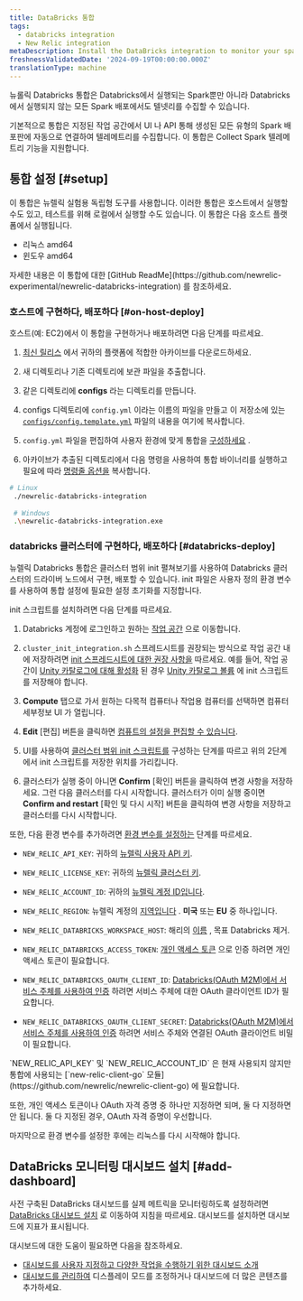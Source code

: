 ```yaml
---
title: DataBricks 통합
tags:
  - databricks integration
  - New Relic integration
metaDescription: Install the DataBricks integration to monitor your spark metrics.
freshnessValidatedDate: '2024-09-19T00:00:00.000Z'
translationType: machine
---
```


뉴롤릭 Databricks 통합은 Databricks에서 실행되는 Spark뿐만 아니라 Databricks에서 실행되지 않는 모든 Spark 배포에서도 텔넷리를 수집할 수 있습니다.

기본적으로 통합은 지정된 작업 공간에서 UI 나 API 통해 생성된 모든 유형의 Spark 배포판에 자동으로 연결하여 텔레메트리를 수집합니다. 이 통합은 Collect Spark 텔레메트리 기능을 지원합니다.

## 통합 설정 [#setup]

이 통합은 뉴렐릭 실험용 독립형 도구를 사용합니다. 이러한 통합은 호스트에서 실행할 수도 있고, 테스트를 위해 로컬에서 실행할 수도 있습니다. 이 통합은 다음 호스트 플랫폼에서 실행됩니다.

* 리눅스 amd64
* 윈도우 amd64

<Callout variant="tip">
  자세한 내용은 이 통합에 대한 [GitHub ReadMe](https://github.com/newrelic-experimental/newrelic-databricks-integration) 를 참조하세요.
</Callout>

### 호스트에 구현하다, 배포하다 [#on-host-deploy]

호스트(예: EC2)에서 이 통합을 구현하거나 배포하려면 다음 단계를 따르세요.

1. [최신 릴리스](https://github.com/newrelic-experimental/newrelic-databricks-integration/releases) 에서 귀하의 플랫폼에 적합한 아카이브를 다운로드하세요.

2. 새 디렉토리나 기존 디렉토리에 보관 파일을 추출합니다.

3. 같은 디렉토리에 **configs** 라는 디렉토리를 만듭니다.

4. configs 디렉토리에 `config.yml` 이라는 이름의 파일을 만들고 이 저장소에 있는 [`configs/config.template.yml`](https://github.com/newrelic-experimental/newrelic-databricks-integration/blob/main/configs/config.template.yml) 파일의 내용을 여기에 복사합니다.

5. `config.yml` 파일을 편집하여 사용자 환경에 맞게 통합을 [구성하세요](https://github.com/newrelic-experimental/newrelic-databricks-integration#configuration) .

6. 아카이브가 추출된 디렉토리에서 다음 명령을 사용하여 통합 바이너리를 실행하고 필요에 따라 [명령줄 옵션을](https://github.com/newrelic-experimental/newrelic-databricks-integration#command-line-options) 복사합니다.

```bash
# Linux
 ./newrelic-databricks-integration 
 
 # Windows
 .\newrelic-databricks-integration.exe
```

### databricks 클러스터에 구현하다, 배포하다 [#databricks-deploy]

뉴렐릭 Databricks 통합은 클러스터 범위 init 펼쳐보기를 사용하여 Databricks 클러스터의 드라이버 노드에서 구현, 배포할 수 있습니다. init 파일은 사용자 정의 환경 변수를 사용하여 통합 설정에 필요한 설정 초기화를 지정합니다.

init 스크립트를 설치하려면 다음 단계를 따르세요.

1. Databricks 계정에 로그인하고 원하는 [작업 공간](https://docs.databricks.com/en/getting-started/concepts.html#accounts-and-workspaces) 으로 이동합니다.

2. `cluster_init_integration.sh` 스프레드시트를 권장되는 방식으로 작업 공간 내에 저장하려면 [init 스프레드시트에 대한 권장 사항을](https://docs.databricks.com/en/init-scripts/index.html#recommendations-for-init-scripts) 따르세요. 예를 들어, 작업 공간이 [Unity 카탈로그에 대해 활성화](https://docs.databricks.com/en/data-governance/unity-catalog/get-started.html#step-1-confirm-that-your-workspace-is-enabled-for-unity-catalog) 된 경우 [Unity 카탈로그 볼륨](https://docs.databricks.com/en/ingestion/file-upload/upload-to-volume.html) 에 init 스크립트를 저장해야 합니다.

3. **Compute** 탭으로 가서 원하는 다목적 컴퓨터나 작업용 컴퓨터를 선택하면 컴퓨터 세부정보 UI 가 열립니다.

4. **Edit** \[편집] 버튼을 클릭하면 [컴퓨트의 설정을 편집할 수 있습니다](https://docs.databricks.com/en/compute/clusters-manage.html#edit-a-compute).

5. UI를 사용하여 [클러스터 범위 init 스크립트를](https://docs.databricks.com/en/init-scripts/cluster-scoped.html#configure-a-cluster-scoped-init-script-using-the-ui) 구성하는 단계를 따르고 위의 2단계에서 init 스크립트를 저장한 위치를 가리킵니다.

6. 클러스터가 실행 중이 아니면 **Confirm** \[확인] 버튼을 클릭하여 변경 사항을 저장하세요. 그런 다음 클러스터를 다시 시작합니다. 클러스터가 이미 실행 중이면 **Confirm and restart** \[확인 및 다시 시작] 버튼을 클릭하여 변경 사항을 저장하고 클러스터를 다시 시작합니다.

또한, 다음 환경 변수를 추가하려면 [환경 변수를 설정하는](https://docs.databricks.com/en/compute/configure.html#environment-variables) 단계를 따르세요.

* `NEW_RELIC_API_KEY`: 귀하의 [뉴렐릭 사용자 API 키](/docs/apis/intro-apis/new-relic-api-keys/#user-key).

* `NEW_RELIC_LICENSE_KEY`: 귀하의 [뉴렐릭 클러스터 키](/docs/apis/intro-apis/new-relic-api-keys/#license-key).

* `NEW_RELIC_ACCOUNT_ID`: 귀하의 [뉴렐릭 계정 ID입니다](/docs/accounts/accounts-billing/account-structure/account-id/).

* `NEW_RELIC_REGION`: 뉴렐릭 계정의 [지역입니다](/docs/accounts/accounts-billing/account-setup/choose-your-data-center/#regions-availability) . **미국** 또는 **EU** 중 하나입니다.

* `NEW_RELIC_DATABRICKS_WORKSPACE_HOST`: 해리의 [이름](https://docs.databricks.com/en/workspace/workspace-details.html) , 목표 Databricks 제거.

* `NEW_RELIC_DATABRICKS_ACCESS_TOKEN`:[](https://github.com/newrelic-experimental/newrelic-databricks-integration#authentication) [개인 액세스 토큰](https://docs.databricks.com/en/dev-tools/auth/pat.html#databricks-personal-access-tokens-for-workspace-users) 으로 인증 하려면 개인 액세스 토큰이 필요합니다.

* `NEW_RELIC_DATABRICKS_OAUTH_CLIENT_ID`: [Databricks(OAuth M2M)에서 서비스 주체를 사용하여 인증](https://docs.databricks.com/en/dev-tools/auth/oauth-m2m.html) 하려면 서비스 주체에 대한 OAuth 클라이언트 ID가 필요합니다.

* `NEW_RELIC_DATABRICKS_OAUTH_CLIENT_SECRET`: [Databricks(OAuth M2M)에서 서비스 주체를 사용하여 인증](https://docs.databricks.com/en/dev-tools/auth/oauth-m2m.html) 하려면 서비스 주체와 연결된 OAuth 클라이언트 비밀이 필요합니다.

<Callout variant="tip">
  `NEW_RELIC_API_KEY` 및 `NEW_RELIC_ACCOUNT_ID` 은 현재 사용되지 않지만 통합에 사용되는 [`new-relic-client-go` 모듈](https://github.com/newrelic/newrelic-client-go) 에 필요합니다.

  또한, 개인 액세스 토큰이나 OAuth 자격 증명 중 하나만 지정하면 되며, 둘 다 지정하면 안 됩니다. 둘 다 지정된 경우, OAuth 자격 증명이 우선합니다.

  마지막으로 환경 변수를 설정한 후에는 리눅스를 다시 시작해야 합니다.
</Callout>

## DataBricks 모니터링 대시보드 설치 [#add-dashboard]

사전 구축된 DataBricks 대시보드를 실제 메트릭을 모니터링하도록 설정하려면 [DataBricks 대시보드 설치](https://one.newrelic.com/marketplace?state=34e67b15-4fe1-28ef-ff41-99658fb36820) 로 이동하여 지침을 따르세요. 대시보드를 설치하면 대시보드에 지표가 표시됩니다.

대시보드에 대한 도움이 필요하면 다음을 참조하세요.

* [대시보드를 사용자 지정하고 다양한 작업을 수행하기 위한 대시보드 소개](/docs/query-your-data/explore-query-data/dashboards/introduction-dashboards)
* [대시보드를 관리하여](/docs/query-your-data/explore-query-data/dashboards/manage-your-dashboard) <InlinePopover type="dashboards" />디스플레이 모드를 조정하거나 대시보드에 더 많은 콘텐츠를 추가하세요.